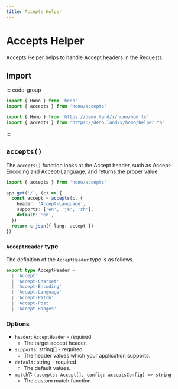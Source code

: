 ```yaml
---
title: Accepts Helper
---
```


# Accepts Helper

Accepts Helper helps to handle Accept headers in the Requests.

## Import

::: code-group

```ts [npm]
import { Hono } from 'hono'
import { accepts } from 'hono/accepts'
```

```ts [Deno]
import { Hono } from 'https://deno.land/x/hono/mod.ts'
import { accepts } from 'https://deno.land/x/hono/helper.ts'
```

:::

## `accepts()`

The `accepts()` function looks at the Accept header, such as Accept-Encoding and Accept-Language, and returns the proper value.

```ts
import { accepts } from 'hono/accepts'

app.get('/', (c) => {
  const accept = accepts(c, {
    header: 'Accept-Language',
    supports: ['en', 'ja', 'zh'],
    default: 'en',
  })
  return c.json({ lang: accept })
})
```

### `AcceptHeader` type

The definition of the `AcceptHeader` type is as follows.

```ts
export type AcceptHeader =
  | 'Accept'
  | 'Accept-Charset'
  | 'Accept-Encoding'
  | 'Accept-Language'
  | 'Accept-Patch'
  | 'Accept-Post'
  | 'Accept-Ranges'
```

### Options

- `header`: `AcceptHeader` - required
  - The target accept header.
- `supports`: string[] - required
  - The header values which your application supports.
- `default`: string - required
  - The default values.
- `match`?: `(accepts: Accept[], config: acceptsConfig) => string`
  - The custom match function.
